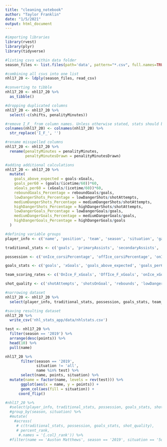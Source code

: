```yaml
---
title: "cleaning_notebook"
author: "Taylor Franklin"
date: "1/5/2021"
output: html_document
---
```


```r
#importing libraries
library(rvest)
library(plyr)
library(tidyverse)
```


```r
#listing csvs within data folder
season_files <- list.files(path='data', pattern="*.csv", full.names=TRUE)

#combining all csvs into one list
nhl17_20 <- ldply(season_files, read_csv)
```
```r
#converting to tibble
nhl17_20 <- nhl17_20 %>% 
  as_tibble()
```

```r
#dropping duplicated columns
nhl17_20 <- nhl17_20 %>% 
  select(-c(shifts, penalityMinutes))
```

```r
#remove I_F_ from column names. Unless otherwise stated, stats should be assumed as an individual metric
colnames(nhl17_20) <- colnames(nhl17_20) %>% 
  str_replace('I_F_', '')

#rename misspelled columns
nhl17_20 <- nhl17_20 %>% 
  rename(penaltyMinutes = penalityMinutes,
         penaltyMinutesDrawn = penalityMinutesDrawn)
```


```r
#adding additional calculations
nhl17_20 <- nhl17_20 %>% 
  mutate(
    goals_above_expected = goals-xGoals,
    goals_per60 = (goals/(icetime/60))*60,
    xGoals_per60 = (xGoals/(icetime/60))*60,
    reboundGoals_Percentage = reboundGoals/goals,
    lowDangerShots_Percentage = lowDangerShots/shotAttempts,
    mediumDangerShots_Percentage = mediumDangerShots/shotAttempts,
    highDangerShots_Percentage = highDangerShots/shotAttempts, 
    lowDangerGoals_Percentage = lowDangerGoals/goals,
    mediumDangerGoals_Percentage = mediumDangerGoals/goals,
    highDangerGoals_Percentage = highDangerGoals/goals
  )
```

```r
#defining variable groups
player_info <- c('name', 'position', 'team', 'season', 'situation', 'games_played', 'icetime')

traditional_stats <- c('goals', 'primaryAssists', 'secondaryAssists', 'points', 'penalties', 'penaltyMinutes')

possession <- c('onIce_corsiPercentage', 'offIce_corsiPercentage', 'onIce_fenwickPercentage', 'offIce_fenwickPercentage')

goals_stats <- c('goals', 'xGoals', 'goals_above_expected', 'goals_per60', 'xGoals_per60')

team_scoring_rates <- c('OnIce_F_xGoals', 'OffIce_F_xGoals', 'onIce_xGoalsPercentage', 'offIce_xGoalsPercentage')

shot_quality <- c('shotAttempts', 'shotsOnGoal', 'rebounds', 'lowDangerShots', 'lowDangerShots_Percentage', 'lowDangerGoals', 'lowDangerGoals_Percentage', 'mediumDangerShots', 'mediumDangerShots_Percentage', 'mediumDangerGoals', 'mediumDangerGoals_Percentage', 'highDangerShots', 'highDangerShots_Percentage', 'highDangerGoals', 'highDangerGoals_Percentage')
```

```r
#narrowing dataset
nhl17_20 <- nhl17_20 %>% 
  select(player_info, traditional_stats, possession, goals_stats, team_scoring_rates, shot_quality)
```

```r
#saving resulting dataset
nhl17_20 %>% 
  write_csv('nhl_stats_app/data/nhlstats.csv')
```

```r
test <- nhl17_20 %>% 
  filter(season == '2019') %>% 
  arrange(desc(points)) %>% 
  head(10) %>% 
  pull(name)

nhl17_20 %>%
       filter(season == '2019',
              situation != 'all',
              name %in% test) %>%
       select(name, points, situation) %>%
  mutate(name = factor(name, levels = rev(test))) %>% 
       ggplot(aes(x = name, y = points)) +
       geom_col(aes(fill = situation)) +
      coord_flip()
```



```r
#nhl17_20 %>% 
  #select(player_info, traditional_stats, possession, goals_stats, shot_quality) %>% 
  #group_by(season, situation) %>% 
  #mutate(
    #across(
     # c(traditional_stats, possession, goals_stats, shot_quality), 
     # percent_rank, 
      #.names = '{.col}_rank')) %>% 
  #filter(name == 'Auston Matthews', season == '2019', situation == '5on5')
```

